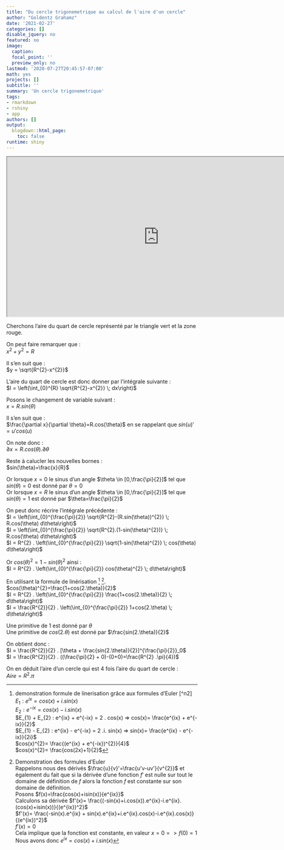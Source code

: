 ```yaml
---
title: "Du cercle trigonemetrique au calcul de l'aire d'un cercle"
author: "Goldentz Grahamz"
date: '2021-02-27'
categories: []
disable_jquery: no
featured: no
image:
  caption: 
  focal_point: ''
  preview_only: no
lastmod: '2020-07-27T20:45:57-07:00'
math: yes
projects: []
subtitle: ''
summary: 'Un cercle trigonemetrique'
tags:
- rmarkdown
- rshiny
- app
authors: []
output:
  blogdown::html_page:
    toc: false
runtime: shiny
---
```

<iframe width="800" height="420"
  src="https://quentin-gollentz.shinyapps.io/cercleTrigonemetrique/?_ga=2.244401350.2109755109.1614429842-1989212960.1613151693">
</iframe>

Cherchons l'aire du quart de cercle représenté par le triangle vert et la zone rouge.  
    
On peut faire remarquer que :  
$x^{2} + y^{2} = R$  
      
Il s'en suit que :  
$y = \sqrt{R^{2}-x^{2}}$  

L'aire du quart de cercle est donc donner par l'intégrale suivante :  
$I = \left(\int_{0}^{R}  \sqrt{R^{2}-x^{2}} \; dx\right)$  
  
Posons le changement de variable suivant :  
$x=R . sin(\theta)$  
  
Il s'en suit que :  
$\frac{\partial x}{\partial \theta}=R.cos(\theta)$ en se rappelant que $sin(u)'=u'cos(u)$  
  
On note donc :   
$\partial x=R.cos(\theta).\partial  \theta$  
  
Reste à calucler les nouvelles bornes :  
$sin(\theta)=\frac{x}{R}$  
      
Or lorsque $x=0$ le sinus d'un angle $\theta \in [0,\frac{\pi}{2}]$  tel que $sin(\theta)=0$ est donné par $\theta=0$  
Or lorsque $x=R$ le sinus d'un angle $\theta \in [0,\frac{\pi}{2}]$  tel que $sin(\theta)=1$ est donné par $\theta=\frac{\pi}{2}$  
  
On peut donc récrire l'intégrale précédente :  
$I = \left(\int_{0}^{\frac{\pi}{2}}  \sqrt{R^{2}-(R.sin(\theta))^{2}} \; R.cos(\theta) d\theta\right)$   
$I = \left(\int_{0}^{\frac{\pi}{2}}  \sqrt{R^{2}.(1-sin(\theta)^{2})} \; R.cos(\theta) d\theta\right)$   
$I = R^{2} . \left(\int_{0}^{\frac{\pi}{2}}  \sqrt{1-sin(\theta)^{2}} \; cos(\theta) d\theta\right)$  
         
Or $cos(\theta)^{2}=1-sin(\theta)^{2}$ ainsi :  
$I = R^{2} . \left(\int_{0}^{\frac{\pi}{2}}  cos(\theta)^{2} \;  d\theta\right)$  
  
En utilisant la formule de linérisation [^n1] [^n2].  
$cos(\theta)^{2}=\frac{1+cos(2.\theta)}{2}$  
$I = R^{2} . \left(\int_{0}^{\frac{\pi}{2}}  \frac{1+cos(2.\theta)}{2} \;  d\theta\right)$  
$I = \frac{R^{2}}{2} . \left(\int_{0}^{\frac{\pi}{2}}  1+cos(2.\theta) \;  d\theta\right)$  
  
Une primitive de 1 est donné par $\theta$  
Une primitive de $cos(2.\theta)$ est donné par $\frac{sin(2.\theta)}{2}$  
  
On obtient donc :  
$I = \frac{R^{2}}{2} . [\theta + \frac{sin(2.\theta)}{2}]^{\frac{\pi}{2}}_0$  
$I = \frac{R^{2}}{2} . ((\frac{\pi}{2} + 0)-(0+0)=\frac{R^{2} .\pi}{4})$  
   
On en déduit l'aire d'un cercle qui est 4 fois l'aire du quart de cercle :   
$Aire  = R^{2} .\pi$  

[^n1]: demonstration formule de linerisation grâce aux formules d'Euler [^n2]  
$E_{1} : e^{ix}=cos(x)+i.sin(x)$  
$E_{2} : e^{-ix}=cos(x)-i.sin(x)$   
$E_{1} + E_{2} : e^{ix} + e^{-ix} = 2 . cos(x) => cos(x)= \frac{e^{ix} + e^{-ix}}{2}$    
$E_{1} - E_{2} : e^{ix} - e^{-ix} = 2 .i. sin(x) => sin(x)= \frac{e^{ix} - e^{-ix}}{2i}$      
$cos(x)^{2}= \frac{(e^{ix} + e^{-ix})^{2}}{4}$      
$cos(x)^{2}= \frac{cos(2x)+1}{2}$      

[^n2]: Demonstration des formules d'Euler   
Rappelons nous des dérivés $\frac{u}{v}'=\frac{u'v-uv'}{v^{2}}$ et également du fait que si la dérivée d'une fonction $f'$ est nulle sur tout le domaine de définition de $f$ alors la fonction $f$ est constante sur son domaine de définition.  
Posons $f(x)=\frac{cos(x)+isin(x)}{e^{ix}}$  
Calculons sa dérivée $f'(x)= \frac{(-sin(x)+i.cos(x)).e^{ix}-i.e^{ix}.(cos(x)+isin(x))}{(e^{ix})^2}$    
$f'(x)= \frac{-sin(x).e^{ix} + sin(x).e^{ix}+i.e^{ix}.cos(x)-i.e^{ix}.cos(x)}{(e^{ix})^2}$   
$f'(x)= 0$  
Cela implique que la fonction est constante, en valeur $x=0 => f(0)=1$   Nous avons donc $e^{ix}=cos(x)+i.sin(x)$